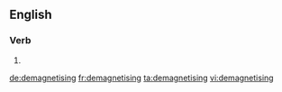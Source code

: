 ==English==

===Verb===
{{head|en|present participle}}

# {{present participle of|demagnetise|lang=en|nocat=1}}

[[de:demagnetising]]
[[fr:demagnetising]]
[[ta:demagnetising]]
[[vi:demagnetising]]
